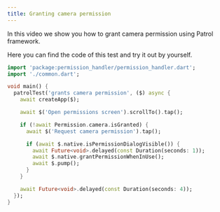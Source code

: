 ```yaml
---
title: Granting camera permission
---
```


In this video we show you how to grant camera permission using Patrol framework.

<YouTube id="IRdkFccjYRg" />

Here you can find the code of this test and try it out by yourself.

```dart title="integration_test/grant_camera_permission_test.dart"
import 'package:permission_handler/permission_handler.dart';
import './common.dart';

void main() {
  patrolTest('grants camera permission', ($) async {
    await createApp($);

    await $('Open permissions screen').scrollTo().tap();

    if (!await Permission.camera.isGranted) {
      await $('Request camera permission').tap();

      if (await $.native.isPermissionDialogVisible()) {
        await Future<void>.delayed(const Duration(seconds: 1));
        await $.native.grantPermissionWhenInUse();
        await $.pump();
      }
    }

    await Future<void>.delayed(const Duration(seconds: 4));
  });
}

```
